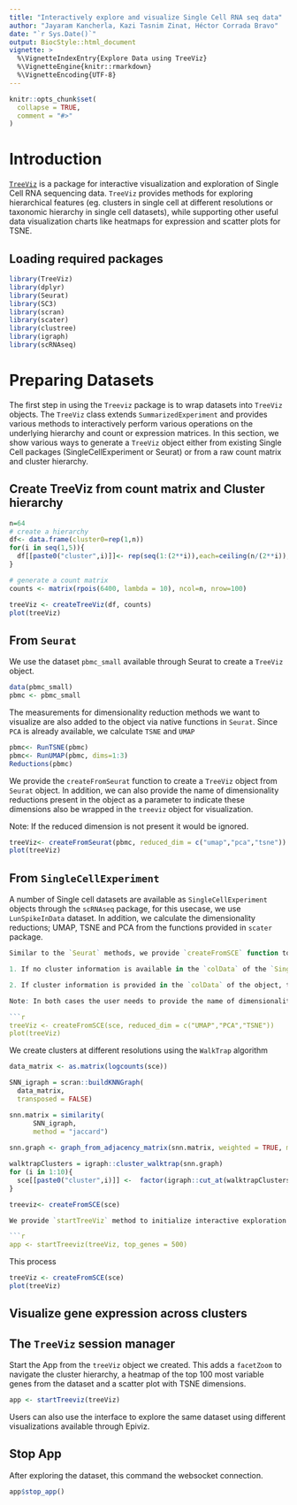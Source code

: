 ```yaml
---
title: "Interactively explore and visualize Single Cell RNA seq data"
author: "Jayaram Kancherla, Kazi Tasnim Zinat, Héctor Corrada Bravo"
date: "`r Sys.Date()`"
output: BiocStyle::html_document
vignette: >
  %\VignetteIndexEntry{Explore Data using TreeViz}
  %\VignetteEngine{knitr::rmarkdown}
  %\VignetteEncoding{UTF-8}
---
```

  
```r
knitr::opts_chunk$set(
  collapse = TRUE,
  comment = "#>"
)
```

# Introduction

[`TreeViz`](https://github.com/HCBravoLab/TreeViz) is a package for interactive visualization and exploration of Single Cell RNA sequencing data. `TreeViz` provides methods for exploring hierarchical features (eg. clusters in single cell at different resolutions or taxonomic hierarchy in single cell datasets), while supporting other useful data visualization charts like heatmaps for expression and scatter plots for TSNE.

## Loading required packages

```r
library(TreeViz)
library(dplyr)
library(Seurat)
library(SC3)
library(scran)
library(scater)
library(clustree)
library(igraph)
library(scRNAseq)
```

# Preparing Datasets

The first step in using the `Treeviz` package is to wrap datasets into `TreeViz` objects. The `TreeViz` class extends `SummarizedExperiment` and provides various methods to interactively perform various operations on the underlying hierarchy and count or expression matrices. In this section, we show various ways to generate a `TreeViz` object either from existing Single Cell packages (SingleCellExperiment or Seurat) or from a raw count matrix and cluster hierarchy.

## Create TreeViz from count matrix and Cluster hierarchy

```r
n=64
# create a hierarchy
df<- data.frame(cluster0=rep(1,n))
for(i in seq(1,5)){
  df[[paste0("cluster",i)]]<- rep(seq(1:(2**i)),each=ceiling(n/(2**i)),len=n)
}

# generate a count matrix
counts <- matrix(rpois(6400, lambda = 10), ncol=n, nrow=100)

treeViz <- createTreeViz(df, counts)
plot(treeViz)
```

## From `Seurat`

We use the dataset `pbmc_small` available through Seurat to create a `TreeViz` object.  

```r
data(pbmc_small)
pbmc <- pbmc_small
```

The measurements for dimensionality reduction methods we want to visualize are also added to the object via native functions in `Seurat`. Since `PCA` is already available, we calculate `TSNE` and `UMAP`

```r
pbmc<- RunTSNE(pbmc)
pbmc<- RunUMAP(pbmc, dims=1:3)
Reductions(pbmc)
```

We provide the `createFromSeurat` function to create a `TreeViz` object from `Seurat` object. In addition, we can also provide the name of dimensionality reductions present in the object as a parameter to indicate these dimensions also be wrapped in the `treeviz` object for visualization. 

Note: If the reduced dimension is not present it would be ignored.

```r
treeViz<- createFromSeurat(pbmc, reduced_dim = c("umap","pca","tsne"))
plot(treeViz)
```

## From `SingleCellExperiment`

A number of Single cell datasets are available as `SingleCellExperiment` objects through the `scRNAseq` package, for this usecase, we use `LunSpikeInData` dataset. In addition, we calculate the dimensionality reductions; UMAP, TSNE and PCA from the functions provided in `scater` package. 

```r

Similar to the `Seurat` methods, we provide `createFromSCE` function to create a `TreeViz` object from `SingleCellExperiment` object. Here, the workflow works in two ways:

1. If no cluster information is available in the `colData` of the `SingleCellExperiment` object, we create clusters at different resolutions using the `WalkTrap` algorithm by calling an internal function `generate_walktrap_hierarchy` and use this cluster information for visualization.

2. If cluster information is provided in the `colData` of the object, then the user should set the flag parameter `check_colData` to `TRUE` and provide prefix for the columns where cluster information is stored.

Note: In both cases the user needs to provide the name of dimensionality reductions present in the object as a parameter.

```r
treeViz <- createFromSCE(sce, reduced_dim = c("UMAP","PCA","TSNE"))
plot(treeViz)
```

We create clusters at different resolutions using the `WalkTrap` algorithm

```r
data_matrix <- as.matrix(logcounts(sce))

SNN_igraph = scran::buildKNNGraph(
  data_matrix, 
  transposed = FALSE)

snn.matrix = similarity(
      SNN_igraph, 
      method = "jaccard")
    
snn.graph <- graph_from_adjacency_matrix(snn.matrix, weighted = TRUE, mode = "undirected")

walktrapClusters = igraph::cluster_walktrap(snn.graph)
for (i in 1:10){
  sce[[paste0("cluster",i)]] <-  factor(igraph::cut_at(walktrapClusters, n = i))
}

treeviz<- createFromSCE(sce)

We provide `startTreeViz` method to initialize interactive exploration of data from the `treeViz` object we created before. 

```r
app <- startTreeviz(treeViz, top_genes = 500)
```

This process

```r
treeViz <- createFromSCE(sce)
plot(treeViz)
```

## Visualize gene expression across clusters

## The `TreeViz` session manager

Start the App from the `treeViz` object we created. This adds a `facetZoom` to navigate the cluster hierarchy, a heatmap of the top 100 most variable genes from the dataset and a scatter plot with TSNE dimensions. 
 
```r
app <- startTreeviz(treeViz)
```

Users can also use the interface to explore the same dataset using different visualizations available through Epiviz.

## Stop App

After exploring the dataset, this command the websocket connection. 

```r
app$stop_app()
```